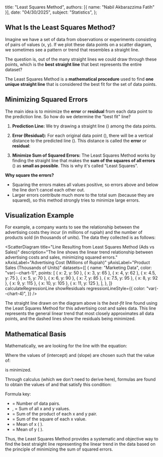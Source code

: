 
  title: "Least Squares Method",
  authors: [{ name: "Nabil Akbarazzima Fatih" }],
  date: "04/30/2025",
  subject: "Statistics",
};

## What Is the Least Squares Method?

Imagine we have a set of data from observations or experiments consisting of pairs of values (x, y). If we plot these data points on a scatter diagram, we sometimes see a pattern or trend that resembles a straight line.

The question is, out of the many straight lines we could draw through these points, which is the **best straight line** that best represents the entire dataset?

The Least Squares Method is a **mathematical procedure** used to find **one unique straight line** that is considered the best fit for the set of data points.

## Minimizing Squared Errors

The main idea is to minimize the **error** or **residual** from each data point to the prediction line. So how do we determine the "best fit" line?

1.  **Prediction Line:** We try drawing a straight line (<InlineMath math="\hat{y} = a + bx" />) among the data points.
2.  **Error (Residual):** For each original data point (<InlineMath math="y_i" />), there will be a vertical distance to the predicted line (<InlineMath math="\hat{y}_i" />). This distance is called the **error** or **residual**:

    <BlockMath math="e_i = y_i - \hat{y}_i" />

3.  **Minimize Sum of Squared Errors:** The Least Squares Method works by finding the straight line that makes the **sum of the squares of all errors** (<InlineMath math="\sum e_i^2" />) as **small as possible**. This is why it's called "Least Squares".

**Why square the errors?**

- Squaring the errors makes all values positive, so errors above and below the line don't cancel each other out.
- Larger errors contribute much more to the total sum (because they are squared), so this method strongly tries to minimize large errors.

## Visualization Example

For example, a company wants to see the relationship between the advertising costs they incur (in millions of rupiah) and the number of products sold (in thousands of units). The data they collected is as follows:

<ScatterDiagram
  title="Line Resulting from Least Squares Method (Ads vs Sales)"
  description="The line shows the linear trend relationship between advertising costs and sales, minimizing squared errors."
  xAxisLabel="Advertising Cost (Millions of Rupiah)"
  yAxisLabel="Product Sales (Thousands of Units)"
  datasets={[
    {
      name: "Marketing Data",
      color: "var(--chart-1)",
      points: [
        { x: 2, y: 50 },
        { x: 3, y: 65 },
        { x: 4, y: 62 },
        { x: 4.5, y: 75 },
        { x: 5, y: 70 },
        { x: 6, y: 90 },
        { x: 7, y: 85 },
        { x: 7.5, y: 95 },
        { x: 8, y: 92 },
        { x: 9, y: 115 },
        { x: 10, y: 105 },
        { x: 11, y: 125 },
      ],
    },
  ]}
  calculateRegressionLine
  showResiduals
  regressionLineStyle={{
    color: "var(--chart-4)",
  }}
/>

The straight line drawn on the diagram above is the _best-fit_ line found using the Least Squares Method for this advertising cost and sales data. This line represents the general linear trend that most closely approximates all data points, and the dashed lines show the residuals being minimized.

## Mathematical Basis

Mathematically, we are looking for the line with the equation:

<BlockMath math="\hat{y} = a + bx" />

Where the values of <InlineMath math="a" /> (intercept) and <InlineMath math="b" /> (slope) are chosen such that the value of:

<BlockMath math="\sum e_i^2 = \sum (y_i - \hat{y}_i)^2 = \sum (y_i - (a + bx_i))^2" />

is minimized.

Through calculus (which we don't need to derive here), formulas are found to obtain the values of <InlineMath math="a" /> and <InlineMath math="b" /> that satisfy this condition:

<div className="flex flex-col gap-4">
  <BlockMath math="b = \frac{n(\sum xy) - (\sum x)(\sum y)}{n(\sum x^2) - (\sum x)^2}" />
  <BlockMath math="a = \bar{y} - b\bar{x}" />
</div>

Formula key:

- <InlineMath math="n" /> = Number of data pairs.
- <InlineMath math="\sum x" />, <InlineMath math="\sum y" /> = Sum of all x and
  y values.
- <InlineMath math="\sum xy" /> = Sum of the product of each x and y pair.
- <InlineMath math="\sum x^2" /> = Sum of the square of each x value.
- <InlineMath math="\bar{x}" /> = Mean of x (<InlineMath math="\frac{\sum x}{n}" />
  ).
- <InlineMath math="\bar{y}" /> = Mean of y (<InlineMath math="\frac{\sum y}{n}" />
  ).

Thus, the Least Squares Method provides a systematic and objective way to find the best straight line representing the linear trend in the data based on the principle of minimizing the sum of squared errors.
